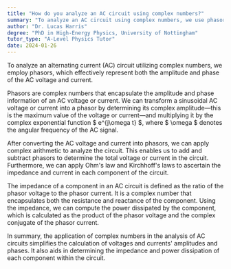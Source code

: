 ```yaml
---
title: "How do you analyze an AC circuit using complex numbers?"
summary: "To analyze an AC circuit using complex numbers, we use phasors to represent the amplitude and phase of the AC voltage and current."
author: "Dr. Lucas Harris"
degree: "PhD in High-Energy Physics, University of Nottingham"
tutor_type: "A-Level Physics Tutor"
date: 2024-01-26
---
```


To analyze an alternating current (AC) circuit utilizing complex numbers, we employ phasors, which effectively represent both the amplitude and phase of the AC voltage and current.

Phasors are complex numbers that encapsulate the amplitude and phase information of an AC voltage or current. We can transform a sinusoidal AC voltage or current into a phasor by determining its complex amplitude—this is the maximum value of the voltage or current—and multiplying it by the complex exponential function $ e^{j\omega t} $, where $ \omega $ denotes the angular frequency of the AC signal.

After converting the AC voltage and current into phasors, we can apply complex arithmetic to analyze the circuit. This enables us to add and subtract phasors to determine the total voltage or current in the circuit. Furthermore, we can apply Ohm's law and Kirchhoff's laws to ascertain the impedance and current in each component of the circuit.

The impedance of a component in an AC circuit is defined as the ratio of the phasor voltage to the phasor current. It is a complex number that encapsulates both the resistance and reactance of the component. Using the impedance, we can compute the power dissipated by the component, which is calculated as the product of the phasor voltage and the complex conjugate of the phasor current.

In summary, the application of complex numbers in the analysis of AC circuits simplifies the calculation of voltages and currents' amplitudes and phases. It also aids in determining the impedance and power dissipation of each component within the circuit.
    